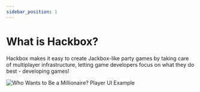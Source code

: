 ```yaml
---
sidebar_position: 1
---
```


# What is Hackbox?

Hackbox makes it easy to create Jackbox-like party games by taking care of multiplayer infrastructure, letting game developers focus on what they do best - developing games!

![Who Wants to Be a Millionaire? Player UI Example](./millionaire-example.png)

